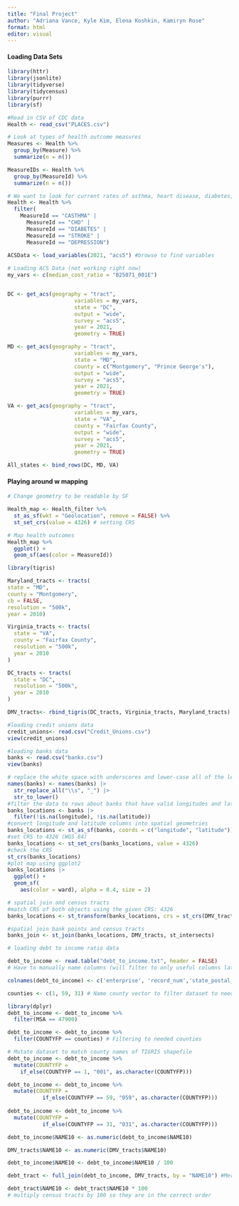```yaml
---
title: "Final Project"
author: "Adriana Vance, Kyle Kim, Elena Koshkin, Kamiryn Rose"
format: html
editor: visual
---
```


#### Loading Data Sets

```r
library(httr)
library(jsonlite)
library(tidyverse)
library(tidycensus)
library(purrr)
library(sf)

#Read in CSV of CDC data
Health <- read_csv("PLACES.csv")

# Look at types of health outcome measures
Measures <- Health %>%
  group_by(Measure) %>%
  summarize(n = n())

MeasureIDs <- Health %>%
  group_by(MeasureId) %>%
  summarize(n = n())

# We want to look for current rates of asthma, heart disease, diabetes, stroke, and depression
Health <- Health %>%
  filter(
    MeasureId == "CASTHMA" |
      MeasureId == "CHD" |
      MeasureId == "DIABETES" |
      MeasureId == "STROKE" |
      MeasureId == "DEPRESSION")

ACSData <- load_variables(2021, "acs5") #browse to find variables
      
# Loading ACS Data (not working right now)
my_vars <- c(median_cost_ratio = "B25071_001E")


DC <- get_acs(geography = "tract",
                     variables = my_vars,
                     state = "DC", 
                     output = "wide",
                     survey = "acs5",
                     year = 2021,
                     geometry = TRUE)

MD <- get_acs(geography = "tract",
                     variables = my_vars,
                     state = "MD",
                     county = c("Montgomery", "Prince George's"),
                     output = "wide",
                     survey = "acs5",
                     year = 2021,
                     geometry = TRUE)

VA <- get_acs(geography = "tract",
                     variables = my_vars,
                     state = "VA",
                     county = "Fairfax County",
                     output = "wide",
                     survey = "acs5",
                     year = 2021,
                     geometry = TRUE)

All_states <- bind_rows(DC, MD, VA)


```

#### Playing around w mapping

```r
# Change geometry to be readable by SF

Health_map <- Health_filter %>%
  st_as_sf(wkt = "Geolocation", remove = FALSE) %>%
  st_set_crs(value = 4326) # setting CRS

# Map health outcomes
Health_map %>%
  ggplot() +
  geom_sf(aes(color = MeasureId))

```

```r
library(tigris) 

Maryland_tracts <- tracts(
state = "MD",
county = "Montgomery",
cb = FALSE,
resolution = "500k",
year = 2010)

Virginia_tracts <- tracts(
  state = "VA",
  county = "Fairfax County",
  resolution = "500k", 
  year = 2010
)

DC_tracts <- tracts(
  state = "DC",
  resolution = "500k",
  year = 2010
)

DMV_tracts<- rbind_tigris(DC_tracts, Virginia_tracts, Maryland_tracts)

```

```r
#loading credit unions data
credit_unions<- read.csv("Credit_Unions.csv")
view(credit_unions)

#loading banks data 
banks <- read.csv("banks.csv")
view(banks) 
```

```r
# replace the white space with underscores and lower-case all of the letters in column names
names(banks) <- names(banks) |> 
  str_replace_all("\\s", "_") |> 
  str_to_lower()
#filter the data to rows about banks that have valid longitudes and latitudes
banks_locations <- banks |>
  filter(!is.na(longitude), !is.na(latitude))
#convert longitude and latitude columns into spatial geometries
banks_locations <- st_as_sf(banks, coords = c("longitude", "latitude"))
#set CRS to 4326 (WGS 84)
banks_locations <- st_set_crs(banks_locations, value = 4326)
#check the CRS
st_crs(banks_locations)
#plot map using ggplot2
banks_locations |>
  ggplot() +
  geom_sf(
    aes(color = ward), alpha = 0.4, size = 2)

# spatial join and census tracts 
#match CRS of both objects using the given CRS: 4326
banks_locations <- st_transform(banks_locations, crs = st_crs(DMV_tracts))

#spatial join bank points and census tracts
banks_join <- st_join(banks_locations, DMV_tracts, st_intersects)

```

```r
# loading debt to income ratio data

debt_to_income <- read.table("debt_to_income.txt", header = FALSE) 
# Have to manually name columns (will filter to only useful columns later)

colnames(debt_to_income) <- c('enterprise', 'record_num','state_postal_code', 'MSA', 'COUNTYFP', 'NAME10', 'percent_minority', 'median_income', 'MSA_median_income', 'tract_income_ratio', 'borrower_income','AMI', 'borrower_income_ratio', 'UPB','purpose_of_loan', 'fed_guarantee', 'num_borrowers', 'first_time_borrower', 'borrower_race_1', 'race_2', 'race_3', 'race_4', 'race_5', 'borrower_ethnicity', 'co-borrower_race_1', 'co-race_2', 'co-race_3', 'co-race_4', 'co-race_5',   'co-borrower_ethnicity', 'borrower_gender', 'co-borrower_gender', 'borrower_age', 'co-borrower_age', 'occupancy_code', 'rate_spread', 'HOEPA_status', 'property_type', 'lien_status', 'borrower_over_sixtytwo', 'co-borrower_over_sixtytwo', 'LTV_ratio', 'note_date', 'mortgage_term', 'num_units', 'interest_rate', 'note_amount', 'preapproval', 'application_channel', 'AUS_name', 'borrower_credscore_model', 'co-borrower_credscore_model', 'DTI_ratio', 'discount_points', 'rate_period', 'manufactured_home_ownership', 'property_value', 'rural_tract', 'lower_MS_delta', 'Mid_Appalachia', 'persistent_poverty_county', 'concentrated_poverty', 'high_opportunity_area', 'QOZ')

counties <- c(1, 59, 31) # Name county vector to filter dataset to needed counties only 

library(dplyr)
debt_to_income <- debt_to_income %>%
  filter(MSA == 47900) 

debt_to_income <- debt_to_income %>%
  filter(COUNTYFP == counties) # Filtering to needed counties 

# Mutate dataset to match county names of TIGRIS shapefile
debt_to_income <- debt_to_income %>%
  mutate(COUNTYFP = 
    if_else(COUNTYFP == 1, "001", as.character(COUNTYFP)))

debt_to_income <- debt_to_income %>%
  mutate(COUNTYFP = 
           if_else(COUNTYFP == 59, "059", as.character(COUNTYFP)))
    
debt_to_income <- debt_to_income %>%
  mutate(COUNTYFP = 
           if_else(COUNTYFP == 31, "031", as.character(COUNTYFP)))

debt_to_income$NAME10 <- as.numeric(debt_to_income$NAME10)

DMV_tracts$NAME10 <- as.numeric(DMV_tracts$NAME10)

debt_to_income$NAME10 <- debt_to_income$NAME10 / 100

debt_tract <- full_join(debt_to_income, DMV_tracts, by = "NAME10") #Merge census tract and debt datasets

debt_tract$NAME10 <- debt_tract$NAME10 * 100
# multiply census tracts by 100 so they are in the correct order 

```


